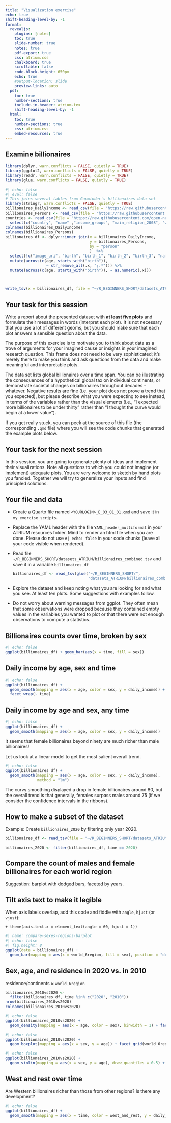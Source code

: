 ```yaml
---
title: "Visualization exercise"
echo: true
shift-heading-level-by: -1
format:
  revealjs:
    plugins: [notes]
    toc: true
    slide-number: true
    notes: true
    pdf-export: true
    css: atrium.css
    chalkboard: true
    scrollable: false
    code-block-height: 650px
    echo: true
    #output-location: slide
    preview-links: auto
  pdf:
    toc: true
    number-sections: true
    include-in-header: atrium.tex
    shift-heading-level-by: -1
  html:
    toc: true
    number-sections: true
    css: atrium.css
    embed-resources: true
---
```


## Examine billionaires

```r
library(dplyr, warn.conflicts = FALSE, quietly = TRUE)
library(ggplot2, warn.conflicts = FALSE, quietly = TRUE)
library(readr, warn.conflicts = FALSE, quietly = TRUE)
library(glue, warn.conflicts = FALSE, quietly = TRUE)
```

```r
#| echo: false
#| eval: false
# This joins several tables from Gapminder's billionaires data set 
library(stringr, warn.conflicts = FALSE, quietly = TRUE)
billionaires_DailyIncome <- read_csv(file = "https://raw.githubusercontent.com/open-numbers/ddf--gapminder--billionaires/refs/heads/master/ddf--datapoints--daily_income--by--person--time.csv", show_col_types = FALSE)
billionaires_Persons <- read_csv(file = "https://raw.githubusercontent.com/open-numbers/ddf--gapminder--billionaires/refs/heads/master/ddf--entities--person.csv", show_col_types = TRUE)
countries <- read_csv(file = "https://raw.githubusercontent.com/open-numbers/ddf--gapminder--billionaires/refs/heads/master/ddf--entities--geo--country.csv", show_col_types = FALSE) %>% 
  select(c("country", "name" ,"income_groups", "main_religion_2008", "world_6region", "west_and_rest"))
colnames(billionaires_DailyIncome)
colnames(billionaires_Persons)
billionaires_df <- dplyr::inner_join(x = billionaires_DailyIncome, 
                                     y = billionaires_Persons,
                                     by = "person"
                                     )  %>% 
  select(!c("image_uri", "birth", "birth_1", "birth_2", "birth_3", "names")) %>% inner_join(y = countries, by = c("countries" = "country")) %>% 
  mutate(across(c(age, starts_with("birth")), 
                  ~ str_remove_all(.x, ";.*"))) %>% 
  mutate(across(c(age, starts_with("birth")), ~ as.numeric(.x)))

  

write_tsv(x = billionaires_df, file = "~/R_BEGINNERS_SHORT/datasets_ATRIUM/billionaires_combined.tsv" )
```

## Your task for this session

Write a report about the presented dataset with **at least five plots** and formulate their messages in words (interpret each plot). It is not necessary that you use a lot of different geoms, but you should make sure that each plot answers a sensible question about the data.

The purpose of this exercise is to motivate you to think about data as a trove of arguments for your imagined cause or insights in your imagined research question. This frame does not need to be very sophisticated; it's merely there to make you think and ask questions from the data and make meaningful and interpretable plots.

The data set lists global billionaires over a time span. You can be illustrating the consequences of a hypothetical global tax on individual continents, or demonstrate societal changes on billionaires throughout decades - whatever. Negative results are fine (i.e. your plot does not prove a trend that you expected), but please describe what you were expecting to see instead, in terms of the variables rather than the visual elements (i.e., "I expected more billionaires to be under thirty" rather than "I thought the curve would begin at a lower value").

If you get really stuck, you can peek at the source of this file (the corresponding `.qmd` file) where you will see the code chunks that generated the example plots below.

## Your task for the next session

In this session, you are going to generate plenty of ideas and implement their visualizations. Note all questions to which you could not imagine (or implement) adequate plots. You are very welcome to sketch by hand plots you fancied. Together we will try to generalize your inputs and find principled solutions.

## Your file and data

-   Create a Quarto file named `<YOURLOGIN>_E_03_01_01.qmd` and save it in `my_exercise_scripts`.

-   Replace the YAML header with the file `YAML_header_multiformat` in your ATRIUM resources folder. Mind to render an html file when you are done. Please do not use `#| echo: false` in your code chunks (leave all your code visible when rendered).

-   Read file `~/R_BEGINNERS_SHORT/datasets_ATRIUM/billionaires_combined.tsv` and save it in a variable `billionaires_df`

    ```r
    billionaires_df <- read_tsv(glue("~/R_BEGINNERS_SHORT/",  
                                     "datasets_ATRIUM/billionaires_combined.tsv"))
    ```

-   Explore the dataset and keep noting what you are looking for and what you see. At least ten plots. Some suggestions with examples follow.

-   Do not worry about warning messages from ggplot. They often mean that some observations were dropped because they contained empty values in the variables you wanted to plot or that there were not enough observations to compute a statistics.

## Billionaires counts over time, broken by sex

```r
#| echo: false
ggplot(billionaires_df) + geom_bar(aes(x = time, fill = sex))
```

## Daily income by age, sex and time

```r
#| echo: false
ggplot(billionaires_df) + 
  geom_smooth(mapping = aes(x = age, color = sex, y = daily_income)) + 
  facet_wrap(~ time)
```

## Daily income by age and sex, any time

```r
#| echo: false
ggplot(billionaires_df) + 
  geom_smooth(mapping = aes(x = age, color = sex, y = daily_income)) 
```

It seems that female billionaires beyond ninety are much richer than male billionaires!

Let us look at a linear model to get the most salient overall trend.

```r
#| echo: false
ggplot(billionaires_df) + 
  geom_smooth(mapping = aes(x = age, color = sex, y = daily_income),
              method = "lm") 
```

The curvy smoothing displayed a drop in female billionaires around 80, but the overall trend is that generally, females surpass males around 75 (if we consider the confidence intervals in the ribbons).

## How to make a subset of the dataset

Example: Create `billionaires_2020` by filtering only year 2020.

```r
billionaires_df <- read_tsv(file = "~/R_BEGINNERS_SHORT/datasets_ATRIUM/billionaires_combined.tsv", show_col_types = FALSE)
```

```r
billionaires_2020 <- filter(billionaires_df, time == 2020) 

```

## Compare the count of males and female billionaires for each world region

Suggestion: barplot with dodged bars, faceted by years.

::: callout-tip
## Tilt axis text to make it legible

When axis labels overlap, add this code and fiddle with `angle`, `hjust` (or `vjust`):

`+ theme(axis.text.x = element_text(angle = 60, hjust = 1))`
:::

```r
#| name: compare-sexes-regions-barplot
#| echo: false
#| fig.height: 8
ggplot(data = billionaires_df) + 
  geom_bar(mapping = aes(x = world_6region, fill = sex), position = "dodge") + theme(axis.text.x = element_text(angle = 60, hjust = 1)) + facet_wrap(~ time)
```

## Sex, age, and residence in 2020 vs. in 2010

residence/continents $\approx$ `world_6region`

```r
billionaires_2010vs2020 <- 
  filter(billionaires_df, time %in% c("2020", "2010"))
nrow(billionaires_2010vs2020)
colnames(billionaires_2010vs2020)
```

```r
#| echo: false
ggplot(billionaires_2010vs2020) + 
  geom_density(mapping = aes(x = age, color = sex), binwidth = 1) + facet_grid(world_6region ~ time)
```

```r
#| echo: false
ggplot(billionaires_2010vs2020) + 
  geom_boxplot(mapping = aes(x = sex, y = age)) + facet_grid(world_6region ~ time)
```

```r
#| echo: false
ggplot(billionaires_2010vs2020) + 
  geom_violin(mapping = aes(x = sex, y = age), draw_quantiles = 0.5) + facet_grid(world_6region ~ time)
```

## West and rest over time

Are Western billionaires richer than those from other regions? Is there any development?

```r
#| echo: false
ggplot(billionaires_df) + 
  geom_smooth(mapping = aes(x = time, color = west_and_rest, y = daily_income ) )
```
